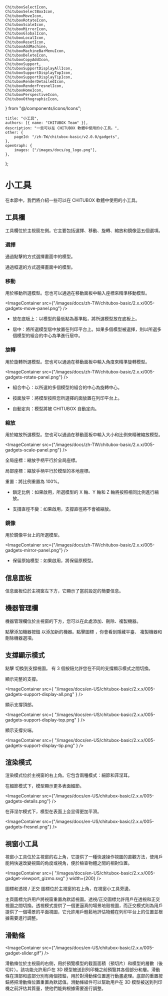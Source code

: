 	ChituboxSelectIcon,
	ChituboxSelectBoxIcon,
	ChituboxMoveIcon,
	ChituboxRotateIcon,
	ChituboxScaleIcon,
	ChituboxMirrorIcon,
	ChituboxGlobalIcon,
	ChituboxLocalIcon,
	ChituboxResetIcon,
	ChituboxAddMachine,
	ChituboxMachineBarMenuIcon,
	ChituboxDeleteIcon,
	ChituboxCopyAddIcon,
	ChituboxSupport,
	ChituboxSupportDisplayAllIcon,
	ChituboxSupportDisplayTopIcon,
	ChituboxSupportDisplayTipIcon,
	ChituboxRenderDetailedIcon,
	ChituboxRenderFresnelIcon,
	ChituboxHomeIcon,
	ChituboxPerspectiveIcon,
	ChituboxOthographicIcon,
} from "@/components/icons/Icons";

	title: "小工具",
	authors: [{ name: "CHITUBOX Team" }],
	description: "一些可以在 CHITUBOX 軟體中使用的小工具。",
	other: {
		pageId: "/zh-TW/chitubox-basic/v2.0.0/gadgets",
	},
	openGraph: {
		images: ["/images/docs/og_logo.png"],
	},
};

# 小工具

在本節中，我們將介紹一些可以在 CHITUBOX 軟體中使用的小工具。

## 工具欄

工具欄位於主視窗左側。它主要包括選擇、移動、旋轉、縮放和鏡像這五個選項。

### 選擇

<ChituboxSelectIcon /> 通過點擊的方式選擇畫面中的模型。

<ChituboxSelectBoxIcon /> 通過框選的方式選擇畫面中的模型。

### 移動

<ChituboxMoveIcon /> 用於移動所選模型。您也可以通過在移動面板中輸入座標來精準移動模型。

<ImageContainer
	src={"/images/docs/zh-TW/chitubox-basic/2.x.x/005-gadgets-move-panel.png"}
/>

-   放在底板上：以模型的最低點為基準點，將所選模型放在底板上。

-   居中：將所選模型居中放置在列印平台上。如果多個模型被選擇，則以所選多個模型的組合的中心為準進行居中。

### 旋轉

<ChituboxRotateIcon /> 用於旋轉所選模型。您也可以通過在移動面板中輸入角度來精準旋轉模型。

<ImageContainer
	src={"/images/docs/zh-TW/chitubox-basic/2.x.x/005-gadgets-rotate-panel.png"}
/>

-   組合中心：以所選的多個模型的組合的中心為旋轉中心。

-   按面放平：將模型按照您所選擇的面放置在列印平台上。

-   自動定向：模型將被 CHITUBOX 自動定向。

### 縮放

<ChituboxScaleIcon /> 用於縮放所選模型。您也可以通過在移動面板中輸入大小和比例來精確縮放模型。

<ImageContainer
	src={"/images/docs/zh-TW/chitubox-basic/2.x.x/005-gadgets-scale-panel.png"}
/>

<ChituboxGlobalIcon /> 全局座標：縮放手柄平行於全局座標。

<ChituboxLocalIcon /> 局部座標：縮放手柄平行於模型的本地座標。

<ChituboxResetIcon /> 重置：將比例重置為 100%。

-   鎖定比例：如果啟用，所選模型的 X 軸、Y 軸和 Z 軸將按照相同比例進行縮放。

-   支撐直徑不變：如果啟用，支撐直徑將不會被縮放。

### 鏡像

<ChituboxMirrorIcon /> 用於鏡像平台上的所選模型。

<ImageContainer
	src={"/images/docs/zh-TW/chitubox-basic/2.x.x/005-gadgets-mirror-panel.png"}
/>

-   保留原始模型：如果啟用，將保留原模型。

## 信息面板

信息面板位於主視窗左下方，它顯示了當前設定的簡要信息。

## 機器管理欄

機器管理欄位於主視窗的下方，您可以在此處添加、刪除、複製機器。

點擊添加機器按鈕 <ChituboxAddMachine /> 以添加新的機器。點擊圖標 <ChituboxMachineBarMenuIcon />，你會看到隱藏平臺、<ChituboxCopyAddIcon /> 複製機器和 <ChituboxDeleteIcon /> 刪除機器選項。

## 支撐顯示模式

點擊 <ChituboxSupport /> 切換到支撐視圖。 有 3 個按鈕允許您在不同的支撐顯示模式之間切換。

<ChituboxSupportDisplayAllIcon /> 顯示完整的支撐。

<ImageContainer
	src={
		"/images/docs/en-US/chitubox-basic/2.x.x/005-gadgets-support-display-all.png"
	}
/>

<ChituboxSupportDisplayTopIcon /> 顯示支撐頂部。

<ImageContainer
	src={
		"/images/docs/en-US/chitubox-basic/2.x.x/005-gadgets-support-display-top.png"
	}
/>

<ChituboxSupportDisplayTipIcon /> 顯示支撐尖端。

<ImageContainer
	src={
		"/images/docs/en-US/chitubox-basic/2.x.x/005-gadgets-support-display-tip.png"
	}
/>

## 渲染模式

渲染模式位於主視窗的右上角。它包含兩種模式：細節和菲涅耳。

<ChituboxRenderDetailedIcon /> 在細節模式下，模型顯示更多表面細節。

<ImageContainer
	src={"/images/docs/en-US/chitubox-basic/2.x.x/005-gadgets-details.png"}
/>

<ChituboxRenderFresnelIcon /> 在菲涅尔模式下，模型在表面上会显得更加平滑。

<ImageContainer
	src={"/images/docs/en-US/chitubox-basic/2.x.x/005-gadgets-fresnel.png"}
/>

## 視窗小工具

視窗小工具位於主視窗的右上角，它提供了一種快速操作視圖的直觀方法，使用戶能夠快速改變視窗的角度或視角，便於檢查物體之間的相對位置。

<ImageContainer
	src={
		"/images/docs/en-US/chitubox-basic/2.x.x/005-gadget-viewport_gizmo.svg"
	}
	width={200}
/>

<ChituboxHomeIcon /> 圖標和透視 <ChituboxPerspectiveIcon /> /
正交 <ChituboxOthographicIcon /> 圖標位於主視窗的右上角，在視窗小工具旁邊。

主頁圖標允許用戶將視窗重置為默認視圖。透視/正交圖標允許用戶在透視和正交視圖之間切換。透視模式提供了一個更逼真的場景地殼視圖，而正交模式則為用戶提供了一個場景的平面視圖，它允許用戶輕鬆地評估物體在列印平台上的位置並根據需要進行調整。

## 滑動條

<ImageContainer
	src={"/images/docs/en-US/chitubox-basic/2.x.x/005-gadget-slider.gif"}
/>

滑動條位於主視窗的右側，用於預覽模型的截面面積（預切片）和模型的層數（後切片）。該功能允許用戶在 3D 模型被送到列印機之前預覽其各個部分和層。滑動條在頂部和底部分別有兩個按鈕，用於對滑動條位置進行動畫處理。底部的重置按鈕將把滑動條位置重置為默認值。滑動條組件可以幫助用戶在 3D 模型被送到列印機之前評估其質量，使他們能夠根據需要進行調整。
